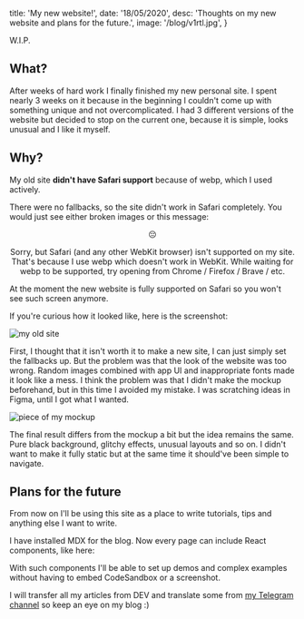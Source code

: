 
  title: 'My new website!',
  date: '18/05/2020',
  desc: 'Thoughts on my new website and plans for the future.',
  image: '/blog/v1rtl.jpg',
}

<Meta meta={meta} />

W.I.P.

## What?

After weeks of hard work I finally finished my new personal site.
I spent nearly 3 weeks on it because in the beginning I couldn't come up with something unique and not overcomplicated.
I had 3 different versions of the website but decided to stop on the current one, because it is simple, looks unusual and I like it myself.

## Why?

My old site **didn't have Safari support** because of webp, which I used actively.

There were no fallbacks, so the site didn't work in Safari completely.
You would just see either broken images or this message:

<HtmlDemo>
  <center>
    <span style={{ fontSize: '10vw'}}>😔</span>
    <p style={{ width: '60%'}}>
      Sorry, but Safari (and any other WebKit browser) isn't supported on my site. That's because I use webp which doesn't
      work in WebKit. While waiting for webp to be supported, try opening from Chrome / Firefox / Brave / etc.
    </p>
  </center>
</HtmlDemo>

At the moment the new website is fully supported on Safari so you won't see such screen anymore.

If you're curious how it looked like, here is the screenshot:

![my old site](/blog/old_site.jpg)

First, I thought that it isn't worth it to make a new site, I can just simply set the fallbacks up.
But the problem was that the look of the website was too wrong.
Random images combined with app UI and inappropriate fonts made it look like a mess.
I think the problem was that I didn't make the mockup beforehand, but in this time I avoided my mistake.
I was scratching ideas in Figma, until I got what I wanted.

![piece of my mockup](/blog/mockup.jpg)

The final result differs from the mockup a bit but the idea remains the same.
Pure black background, glitchy effects, unusual layouts and so on.
I didn't want to make it fully static but at the same time it should've been simple to navigate.

## Plans for the future

From now on I'll be using this site as a place to write tutorials, tips and anything else I want to write.

I have installed MDX for the blog. Now every page can include React components, like here:

<Box />

With such components I'll be able to set up demos and complex examples without having to embed CodeSandbox or a screenshot.

I will transfer all my articles from DEV and translate some from [my Telegram channel](https://t.me/we_use_js) so keep an eye on my blog :)

